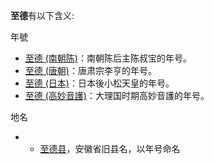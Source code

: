 '''至德'''有以下含义:

;年號
* [[至德_(南朝陈)|至德 (南朝陈)]]：南朝陈后主陈叔宝的年号。
* [[至德_(唐朝)|至德 (唐朝)]]：唐肃宗李亨的年号。
* [[至德_(日本)|至德 (日本)]]：日本後小松天皇的年号。
* [[至德_(高妙音護)|至德 (高妙音護)]]：大理国时期高妙音護的年号。

;地名
**[[至德县|至德县]]，安徽省旧县名，以年号命名
{{disambig|Z|cat=年号消歧义}}